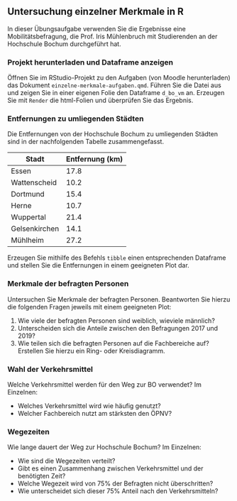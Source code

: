 ## Untersuchung einzelner Merkmale in R

In dieser Übungsaufgabe verwenden Sie die Ergebnisse eine Mobilitätsbefragung, die Prof. Iris Mühlenbruch mit Studierenden an der Hochschule Bochum durchgeführt hat.

### Projekt herunterladen und Dataframe anzeigen

Öffnen Sie im RStudio-Projekt zu den Aufgaben (von Moodle herunterladen) das Dokument `einzelne-merkmale-aufgaben.qmd`. Führen Sie die Datei aus und zeigen Sie in einer eigenen Folie den Dataframe `d_bo_vm` an. Erzeugen Sie mit `Render` die html-Folien und überprüfen Sie das Ergebnis.

### Entfernungen zu umliegenden Städten

Die Entfernungen von der Hochschule Bochum zu umliegenden Städten sind in der nachfolgenden Tabelle zusammengefasst.

| Stadt         | Entfernung (km) |
|---------------|-----------------|
| Essen         | 17.8            |
| Wattenscheid  | 10.2            |
| Dortmund      | 15.4            |
| Herne         | 10.7            |
| Wuppertal     | 21.4            |
| Gelsenkirchen | 14.1            |
| Mühlheim      | 27.2            |

Erzeugen Sie mithilfe des Befehls `tibble` einen entsprechenden Dataframe und stellen Sie die Entfernungen in einem geeigneten Plot dar.

### Merkmale der befragten Personen

Untersuchen Sie Merkmale der befragten Personen. Beantworten Sie hierzu die folgenden Fragen jeweils mit einem geeigneten Plot:

1.  Wie viele der befragten Personen sind weiblich, wieviele männlich?
1.  Unterscheiden sich die Anteile zwischen den Befragungen 2017 und 2019?
1.  Wie teilen sich die befragten Personen auf die Fachbereiche auf? Erstellen Sie hierzu ein Ring- oder Kreisdiagramm.

### Wahl der Verkehrsmittel

Welche Verkehrsmittel werden für den Weg zur BO verwendet? Im Einzelnen:

-   Welches Verkehrsmittel wird wie häufig genutzt?
-   Welcher Fachbereich nutzt am stärksten den ÖPNV?

### Wegezeiten

Wie lange dauert der Weg zur Hochschule Bochum? Im Einzelnen:

-   Wie sind die Wegezeiten verteilt?
-   Gibt es einen Zusammenhang zwischen Verkehrsmittel und der benötigten Zeit?
-   Welche Wegezeit wird von 75% der Befragten nicht überschritten?
-   Wie unterscheidet sich dieser 75% Anteil nach den Verkehrsmitteln?
